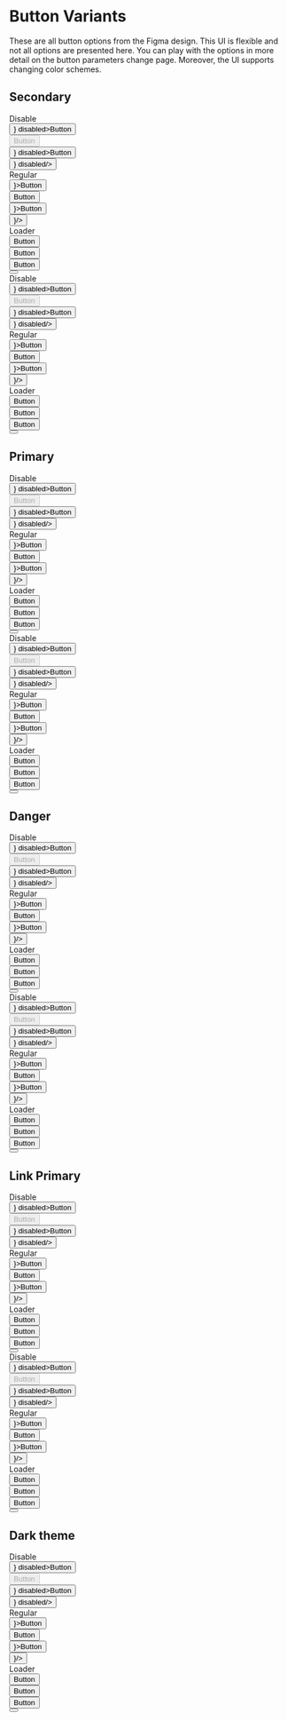 


<Meta title="Example/Button/Overview" component={Button}/>

# Button Variants

These are all button options from the Figma design. This UI is flexible and not all options are presented here. You can play with the options in more detail on the button parameters change page. Moreover, the UI supports changing color schemes.

## Secondary

<div className="button-cnt theme-light">
  <div className="button-cnt__row">
    <div>Disable</div>
    <div>
      <Button type="primary" plain iconPosition="left" icon={<InfoIcon size={16}/>} disabled>Button</Button>
    </div>
    <div>
      <Button type="primary" plain disabled>Button</Button>
    </div>
    <div>
      <Button type="primary" plain iconPosition="right" icon={<InfoIcon size={16}/>} disabled>Button</Button>
    </div>
    <div>
      <Button type="primary" plain icon={<InfoIcon size={16}/>} disabled/>
    </div>
  </div>

  <div className="button-cnt__row">
    <div>Regular</div>
    <div>
      <Button type="primary" plain iconPosition="left" icon={<InfoIcon size={16}/>}>Button</Button>
    </div>
    <div>
      <Button type="primary" plain>Button</Button>
    </div>
    <div>
      <Button type="primary" plain iconPosition="right" icon={<InfoIcon size={16}/>}>Button</Button>
    </div>
    <div>
      <Button type="primary" plain icon={<InfoIcon size={16}/>}/>
    </div>
  </div>

  <div className="button-cnt__row">
    <div>Loader</div>
    <div>
      <Button type="primary" plain iconPosition="left" loading>Button</Button>
    </div>
    <div>
      <Button type="primary" plain loading>Button</Button>
    </div>
    <div>
      <Button type="primary" plain iconPosition="right" loading>Button</Button>
    </div>
    <div>
      <Button type="primary" plain loading/>
    </div>
  </div>
</div>

<div className="button-cnt theme-light">
  <div className="button-cnt__row">
    <div>Disable</div>
    <div>
      <Button type="primary" plain size="large" iconPosition="left" icon={<InfoIcon size={18}/>} disabled>Button</Button>
    </div>
    <div>
      <Button type="primary" plain size="large" disabled>Button</Button>
    </div>
    <div>
      <Button type="primary" plain size="large" iconPosition="right" icon={<InfoIcon size={18}/>} disabled>Button</Button>
    </div>
    <div>
      <Button type="primary" plain size="large" icon={<InfoIcon size={18}/>} disabled/>
    </div>
  </div>

  <div className="button-cnt__row">
    <div>Regular</div>
    <div>
      <Button type="primary" plain size="large" iconPosition="left" icon={<InfoIcon size={18}/>}>Button</Button>
    </div>
    <div>
      <Button type="primary" plain size="large">Button</Button>
    </div>
    <div>
      <Button type="primary" plain size="large" iconPosition="right" icon={<InfoIcon size={18}/>}>Button</Button>
    </div>
    <div>
      <Button type="primary" plain size="large" icon={<InfoIcon size={18}/>}/>
    </div>
  </div>

  <div className="button-cnt__row">
    <div>Loader</div>
    <div>
      <Button type="primary" plain size="large" iconPosition="left" loading>Button</Button>
    </div>
    <div>
      <Button type="primary" plain size="large" loading>Button</Button>
    </div>
    <div>
      <Button type="primary" plain size="large" iconPosition="right" loading>Button</Button>
    </div>
    <div>
      <Button type="primary" plain size="large" loading/>
    </div>
  </div>
</div>

## Primary

<div className="button-cnt theme-light">
  <div className="button-cnt__row">
    <div>Disable</div>
    <div>
      <Button type="primary" iconPosition="left" icon={<InfoIcon size={16}/>} disabled>Button</Button>
    </div>
    <div>
      <Button type="primary" disabled>Button</Button>
    </div>
    <div>
      <Button type="primary" iconPosition="right" icon={<InfoIcon size={16}/>} disabled>Button</Button>
    </div>
    <div>
      <Button type="primary" icon={<InfoIcon size={16}/>} disabled/>
    </div>
  </div>

  <div className="button-cnt__row">
    <div>Regular</div>
    <div>
      <Button type="primary" iconPosition="left" icon={<InfoIcon size={16}/>}>Button</Button>
    </div>
    <div>
      <Button type="primary">Button</Button>
    </div>
    <div>
      <Button type="primary" iconPosition="right" icon={<InfoIcon size={16}/>}>Button</Button>
    </div>
    <div>
      <Button type="primary" icon={<InfoIcon size={16}/>}/>
    </div>
  </div>

  <div className="button-cnt__row">
    <div>Loader</div>
    <div>
      <Button type="primary" iconPosition="left" loading>Button</Button>
    </div>
    <div>
      <Button type="primary" loading>Button</Button>
    </div>
    <div>
      <Button type="primary" iconPosition="right" loading>Button</Button>
    </div>
    <div>
      <Button type="primary" loading/>
    </div>
  </div>
</div>

<div className="button-cnt theme-light">
  <div className="button-cnt__row">
    <div>Disable</div>
    <div>
      <Button type="primary" size="large" iconPosition="left" icon={<InfoIcon size={18}/>} disabled>Button</Button>
    </div>
    <div>
      <Button type="primary" size="large" disabled>Button</Button>
    </div>
    <div>
      <Button type="primary" size="large" iconPosition="right" icon={<InfoIcon size={18}/>} disabled>Button</Button>
    </div>
    <div>
      <Button type="primary" size="large" icon={<InfoIcon size={18}/>} disabled/>
    </div>
  </div>

  <div className="button-cnt__row">
    <div>Regular</div>
    <div>
      <Button type="primary" size="large" iconPosition="left" icon={<InfoIcon size={18}/>}>Button</Button>
    </div>
    <div>
      <Button type="primary" size="large">Button</Button>
    </div>
    <div>
      <Button type="primary" size="large" iconPosition="right" icon={<InfoIcon size={18}/>}>Button</Button>
    </div>
    <div>
      <Button type="primary" size="large" icon={<InfoIcon size={18}/>}/>
    </div>
  </div>

  <div className="button-cnt__row">
    <div>Loader</div>
    <div>
      <Button type="primary" size="large" iconPosition="left" loading>Button</Button>
    </div>
    <div>
      <Button type="primary" size="large" loading>Button</Button>
    </div>
    <div>
      <Button type="primary" size="large" iconPosition="right" loading>Button</Button>
    </div>
    <div>
      <Button type="primary" size="large" loading/>
    </div>
  </div>
</div>

## Danger

<div className="button-cnt theme-light">
  <div className="button-cnt__row">
    <div>Disable</div>
    <div>
      <Button type="danger" iconPosition="left" icon={<InfoIcon size={16}/>} disabled>Button</Button>
    </div>
    <div>
      <Button type="danger" disabled>Button</Button>
    </div>
    <div>
      <Button type="danger" iconPosition="right" icon={<InfoIcon size={16}/>} disabled>Button</Button>
    </div>
    <div>
      <Button type="danger" icon={<InfoIcon size={16}/>} disabled/>
    </div>
  </div>

  <div className="button-cnt__row">
    <div>Regular</div>
    <div>
      <Button type="danger" iconPosition="left" icon={<InfoIcon size={16}/>}>Button</Button>
    </div>
    <div>
      <Button type="danger">Button</Button>
    </div>
    <div>
      <Button type="danger" iconPosition="right" icon={<InfoIcon size={16}/>}>Button</Button>
    </div>
    <div>
      <Button type="danger" icon={<InfoIcon size={16}/>}/>
    </div>
  </div>

  <div className="button-cnt__row">
    <div>Loader</div>
    <div>
      <Button type="danger" iconPosition="left" loading>Button</Button>
    </div>
    <div>
      <Button type="danger" loading>Button</Button>
    </div>
    <div>
      <Button type="danger" iconPosition="right" loading>Button</Button>
    </div>
    <div>
      <Button type="danger" loading/>
    </div>
  </div>
</div>

<div className="button-cnt theme-light">
  <div className="button-cnt__row">
    <div>Disable</div>
    <div>
      <Button type="danger" size="large" iconPosition="left" icon={<InfoIcon size={18}/>} disabled>Button</Button>
    </div>
    <div>
      <Button type="danger" size="large" disabled>Button</Button>
    </div>
    <div>
      <Button type="danger" size="large" iconPosition="right" icon={<InfoIcon size={18}/>} disabled>Button</Button>
    </div>
    <div>
      <Button type="danger" size="large" icon={<InfoIcon size={18}/>} disabled/>
    </div>
  </div>

  <div className="button-cnt__row">
    <div>Regular</div>
    <div>
      <Button type="danger" size="large" iconPosition="left" icon={<InfoIcon size={18}/>}>Button</Button>
    </div>
    <div>
      <Button type="danger" size="large">Button</Button>
    </div>
    <div>
      <Button type="danger" size="large" iconPosition="right" icon={<InfoIcon size={18}/>}>Button</Button>
    </div>
    <div>
      <Button type="danger" size="large" icon={<InfoIcon size={18}/>}/>
    </div>
  </div>

  <div className="button-cnt__row">
    <div>Loader</div>
    <div>
      <Button type="danger" size="large" iconPosition="left" loading>Button</Button>
    </div>
    <div>
      <Button type="danger" size="large" loading>Button</Button>
    </div>
    <div>
      <Button type="danger" size="large" iconPosition="right" loading>Button</Button>
    </div>
    <div>
      <Button type="danger" size="large" loading/>
    </div>
  </div>
</div>

## Link Primary

<div className="button-cnt theme-light">
  <div className="button-cnt__row">
    <div>Disable</div>
    <div>
      <Button type="primary" link iconPosition="left" icon={<ArrowRight size={9}/>} disabled>Button</Button>
    </div>
    <div>
      <Button type="primary" link disabled>Button</Button>
    </div>
    <div>
      <Button type="primary" link iconPosition="right" icon={<ArrowRight size={9}/>} disabled>Button</Button>
    </div>
    <div>
      <Button type="primary" link icon={<ArrowRight size={9}/>} disabled/>
    </div>
  </div>

  <div className="button-cnt__row">
    <div>Regular</div>
    <div>
      <Button type="primary" link iconPosition="left" icon={<ArrowRight size={9}/>}>Button</Button>
    </div>
    <div>
      <Button type="primary" link>Button</Button>
    </div>
    <div>
      <Button type="primary" link iconPosition="right" icon={<ArrowRight size={9}/>}>Button</Button>
    </div>
    <div>
      <Button type="primary" link icon={<ArrowRight size={9}/>}/>
    </div>
  </div>

  <div className="button-cnt__row">
    <div>Loader</div>
    <div>
      <Button type="primary" link iconPosition="left" loading>Button</Button>
    </div>
    <div>
      <Button type="primary" link loading>Button</Button>
    </div>
    <div>
      <Button type="primary" link iconPosition="right" loading>Button</Button>
    </div>
    <div>
      <Button type="primary" link loading/>
    </div>
  </div>
</div>

<div className="button-cnt theme-light">
  <div className="button-cnt__row">
    <div>Disable</div>
    <div>
      <Button type="primary" link size="large" iconPosition="left" icon={<ArrowRight size={12}/>}
              disabled>Button</Button>
    </div>
    <div>
      <Button type="primary" link size="large" disabled>Button</Button>
    </div>
    <div>
      <Button type="primary" link size="large" iconPosition="right" icon={<ArrowRight size={12}/>}
              disabled>Button</Button>
    </div>
    <div>
      <Button type="primary" link size="large" icon={<ArrowRight size={12}/>} disabled/>
    </div>
  </div>

  <div className="button-cnt__row">
    <div>Regular</div>
    <div>
      <Button type="primary" link size="large" iconPosition="left" icon={<ArrowRight size={12}/>}>Button</Button>
    </div>
    <div>
      <Button type="primary" link size="large">Button</Button>
    </div>
    <div>
      <Button type="primary" link size="large" iconPosition="right" icon={<ArrowRight size={12}/>}>Button</Button>
    </div>
    <div>
      <Button type="primary" link size="large" icon={<ArrowRight size={12}/>}/>
    </div>
  </div>

  <div className="button-cnt__row">
    <div>Loader</div>
    <div>
      <Button type="primary" link size="large" iconPosition="left" loading>Button</Button>
    </div>
    <div>
      <Button type="primary" link size="large" loading>Button</Button>
    </div>
    <div>
      <Button type="primary" link size="large" iconPosition="right" loading>Button</Button>
    </div>
    <div>
      <Button type="primary" link size="large" loading/>
    </div>
  </div>
</div>

## Dark theme

<div className="button-cnt theme-dark">
  <div className="button-cnt__row">
    <div>Disable</div>
    <div>
      <Button type="primary" plain iconPosition="left" icon={<InfoIcon size={16}/>} disabled>Button</Button>
    </div>
    <div>
      <Button type="primary" plain disabled>Button</Button>
    </div>
    <div>
      <Button type="primary" plain iconPosition="right" icon={<InfoIcon size={16}/>} disabled>Button</Button>
    </div>
    <div>
      <Button type="primary" plain icon={<InfoIcon size={16}/>} disabled/>
    </div>
  </div>

  <div className="button-cnt__row">
    <div>Regular</div>
    <div>
      <Button type="primary" plain iconPosition="left" icon={<InfoIcon size={16}/>}>Button</Button>
    </div>
    <div>
      <Button type="primary" plain>Button</Button>
    </div>
    <div>
      <Button type="primary" plain iconPosition="right" icon={<InfoIcon size={16}/>}>Button</Button>
    </div>
    <div>
      <Button type="primary" plain icon={<InfoIcon size={16}/>}/>
    </div>
  </div>

  <div className="button-cnt__row">
    <div>Loader</div>
    <div>
      <Button type="primary" plain iconPosition="left" loading>Button</Button>
    </div>
    <div>
      <Button type="primary" plain loading>Button</Button>
    </div>
    <div>
      <Button type="primary" plain iconPosition="right" loading>Button</Button>
    </div>
    <div>
      <Button type="primary" plain loading/>
    </div>
  </div>
</div>
